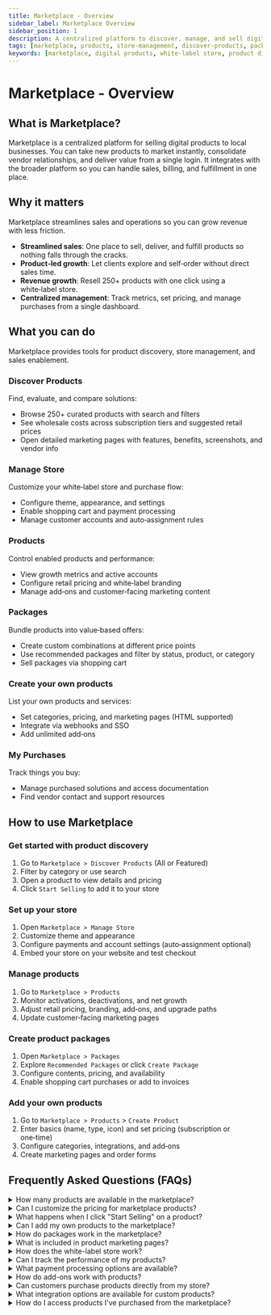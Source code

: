 ```yaml
---
title: Marketplace - Overview
sidebar_label: Marketplace Overview
sidebar_position: 1
description: A centralized platform to discover, manage, and sell digital products and services to local businesses with integrated sales, billing, and fulfillment.
tags: [marketplace, products, store-management, discover-products, packages]
keywords: [marketplace, digital products, white-label store, product discovery, store management, packages, vendor center]
---
```


# Marketplace - Overview

## What is Marketplace?

Marketplace is a centralized platform for selling digital products to local businesses. You can take new products to market instantly, consolidate vendor relationships, and deliver value from a single login. It integrates with the broader platform so you can handle sales, billing, and fulfillment in one place.

## Why it matters

Marketplace streamlines sales and operations so you can grow revenue with less friction.

- **Streamlined sales**: One place to sell, deliver, and fulfill products so nothing falls through the cracks.
- **Product‑led growth**: Let clients explore and self‑order without direct sales time.
- **Revenue growth**: Resell 250+ products with one click using a white‑label store.
- **Centralized management**: Track metrics, set pricing, and manage purchases from a single dashboard.

## What you can do

Marketplace provides tools for product discovery, store management, and sales enablement.

### Discover Products
Find, evaluate, and compare solutions:
- Browse 250+ curated products with search and filters
- See wholesale costs across subscription tiers and suggested retail prices
- Open detailed marketing pages with features, benefits, screenshots, and vendor info

### Manage Store
Customize your white‑label store and purchase flow:
- Configure theme, appearance, and settings
- Enable shopping cart and payment processing
- Manage customer accounts and auto‑assignment rules

### Products
Control enabled products and performance:
- View growth metrics and active accounts
- Configure retail pricing and white‑label branding
- Manage add‑ons and customer‑facing marketing content

### Packages
Bundle products into value‑based offers:
- Create custom combinations at different price points
- Use recommended packages and filter by status, product, or category
- Sell packages via shopping cart

### Create your own products
List your own products and services:
- Set categories, pricing, and marketing pages (HTML supported)
- Integrate via webhooks and SSO
- Add unlimited add‑ons

### My Purchases
Track things you buy:
- Manage purchased solutions and access documentation
- Find vendor contact and support resources

## How to use Marketplace

### Get started with product discovery
1. Go to `Marketplace > Discover Products` (All or Featured)
2. Filter by category or use search
3. Open a product to view details and pricing
4. Click `Start Selling` to add it to your store

### Set up your store
1. Open `Marketplace > Manage Store`
2. Customize theme and appearance
3. Configure payments and account settings (auto‑assignment optional)
4. Embed your store on your website and test checkout

### Manage products
1. Go to `Marketplace > Products`
2. Monitor activations, deactivations, and net growth
3. Adjust retail pricing, branding, add‑ons, and upgrade paths
4. Update customer‑facing marketing pages

### Create product packages
1. Open `Marketplace > Packages`
2. Explore `Recommended Packages` or click `Create Package`
3. Configure contents, pricing, and availability
4. Enable shopping cart purchases or add to invoices

### Add your own products
1. Go to `Marketplace > Products` > `Create Product`
2. Enter basics (name, type, icon) and set pricing (subscription or one‑time)
3. Configure categories, integrations, and add‑ons
4. Create marketing pages and order forms

## Frequently Asked Questions (FAQs)

<details>
<summary>How many products are available in the marketplace?</summary>

The marketplace features over 250+ curated products and services designed to meet the most common needs of local businesses. These include both marketplace products from vendors and custom products you create.
</details>

<details>
<summary>Can I customize the pricing for marketplace products?</summary>

Yes, you can adjust the retail price displayed in your store for each product. The system shows both wholesale cost and suggested retail price, allowing you to set competitive pricing while maintaining your desired profit margins.
</details>

<details>
<summary>What happens when I click "Start Selling" on a product?</summary>

Clicking "Start Selling" instantly publishes the product to your store at its suggested retail price. All product editions and add-ons are automatically included in your store's ALL category. For partners using Markets, the product is added to your store in each market.
</details>

<details>
<summary>Can I add my own products to the marketplace?</summary>

Yes, you can create custom products through the `Create Product` feature. This allows you to add your existing products and services to the marketplace, taking advantage of the same features as marketplace products including categories, invoicing, marketing pages, and integrations.
</details>

<details>
<summary>How do packages work in the marketplace?</summary>

Packages allow you to create custom combinations of products at different price points. You can use recommended packages curated for maximum value or create your own custom packages. Packages can be added to invoices or made available for purchase through the shopping cart.
</details>

<details>
<summary>What is included in product marketing pages?</summary>

Product marketing pages include comprehensive information to help you sell effectively: product features and benefits, FAQs, pricing and edition details, screenshots and files (case studies, brochures, documentation), and vendor contact information for sales and support.
</details>

<details>
<summary>How does the white-label store work?</summary>

The white-label store can be customized with your branding and embedded on your website. Your customers can browse products, use the shopping cart for instant purchases, and create accounts. You control the appearance, payment processing, and which products are available.
</details>

<details>
<summary>Can I track the performance of my products?</summary>

Yes, the Products section provides detailed growth metrics including activations, pending deactivations, deactivations, and overall growth. You can filter these metrics by different time frames and see which products are performing best in your store.
</details>

<details>
<summary>What payment processing options are available?</summary>

The marketplace integrates with the platform's billing system to handle payment processing. You can set up your store to accept payments through the shopping cart, and the system handles billing for both one-time purchases and recurring subscriptions.
</details>

<details>
<summary>How do add-ons work with products?</summary>

Add-ons are additional features or services that can be purchased alongside main products. You can configure unlimited add-ons for any product, set their pricing, and control their availability in your store. Add-ons are managed from the Product Info section of each product.
</details>

<details>
<summary>Can customers purchase products directly from my store?</summary>

Yes, when you embed your white-label store on your website, customers can browse products and use the integrated shopping cart to make instant purchases. They can create accounts or sign in, and you can set up auto-assignment rules to connect new customers with your salespeople.
</details>

<details>
<summary>What integration options are available for custom products?</summary>

Custom products support advanced integration options including webhooks for automated workflows, SSO (Single Sign-On) for seamless user authentication, and custom order forms. These integrations help streamline your business processes and improve customer experience.
</details>

<details>
<summary>How do I access products I've purchased from the marketplace?</summary>

Products you've purchased are tracked in the `My Purchases` section. This area provides information on how to access and utilize your purchased solutions, along with vendor contact information and support resources for each product.
</details>
